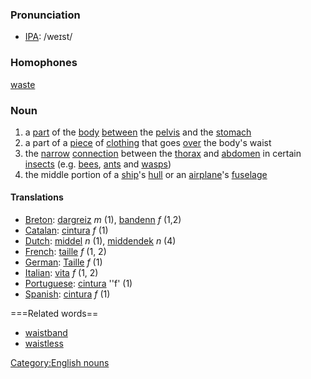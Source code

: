 ===Pronunciation===
*[[IPA]]: /weɪst/

===Homophones===
[[waste]]

===Noun===
# a [[part]] of the [[body]] [[between]] the [[pelvis]] and the [[stomach]]
# a part of a [[piece]] of [[clothing]] that goes [[over]] the body's waist
# the [[narrow]] [[connection]] between the [[thorax]] and [[abdomen]] in certain [[insect]]s (e.g. [[bee]]s, [[ant]]s and [[wasp]]s)
# the middle portion of a [[ship]]'s [[hull]] or an [[airplane]]'s [[fuselage]]

====Translations====
*[[Breton]]: [[dargreiz]] ''m'' (1), [[bandenn]] ''f'' (1,2)
*[[Catalan]]: [[cintura]] ''f'' (1)
*[[Dutch]]: [[middel]] ''n'' (1), [[middendek]] ''n'' (4)
*[[French]]: [[taille]] ''f'' (1, 2)
*[[German]]: [[Taille]] ''f'' (1)
*[[Italian]]: [[vita]] ''f'' (1, 2)
*[[Portuguese]]: [[cintura]] ''f' (1)
*[[Spanish]]: [[cintura]] ''f'' (1)

===Related words==
* [[waistband]]
* [[waistless]]

[[Category:English nouns]]